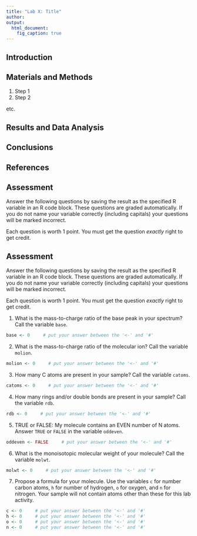 ```yaml
---
title: "Lab X: Title"
author: 
output:
  html_document:
    fig_caption: true
---
```


## Introduction

## Materials and Methods

1. Step 1
1. Step 2

etc.

## Results and Data Analysis

## Conclusions

## References

## Assessment

Answer the following questions by saving the result as the specified R variable in an R code block.  These questions are graded automatically.  If you do not name your variable correctly (including capitals) your questions will be marked incorrect.

Each question is worth 1 point.  You must get the question *exactly* right to get credit.

## Assessment

Answer the following questions by saving the result as the specified R variable in an R code block.  These questions are graded automatically.  If you do not name your variable correctly (including capitals) your questions will be marked incorrect.

Each question is worth 1 point.  You must get the question *exactly* right to get credit.

1. What is the mass-to-charge ratio of the base peak in your spectrum?  Call the variable `base`.

```r
base <- 0     # put your answer between the '<-' and '#'
```

2. What is the mass-to-charge ratio of the molecular ion?  Call the variable `molion`.

```r
molion <- 0     # put your answer between the '<-' and '#'
```

3. How many C atoms are present in your sample?  Call the variable `catoms`.

```r
catoms <- 0     # put your answer between the '<-' and '#'
```

4. How many rings and/or double bonds are present in your sample? Call the variable `rdb`.

```r
rdb <- 0     # put your answer between the '<-' and '#'
```

5. TRUE or FALSE: My molecule contains an EVEN number of N atoms.  Answer `TRUE` or `FALSE` in the variable `oddeven`.

```r
oddeven <- FALSE     # put your answer between the '<-' and '#'
```

6. What is the monoisotopic molecular weight of your molecule? Call the variable `molwt`.

```r
molwt <- 0     # put your answer between the '<-' and '#'
```

7. Propose a formula for your molecule.  Use the variables `c` for number carbon atoms, `h` for number of hydrogen, `o` for oxygen, and `n` for nitrogen.  Your sample will not contain atoms other than these for this lab activity.

```r
c <- 0     # put your answer between the '<-' and '#'
h <- 0     # put your answer between the '<-' and '#'
o <- 0     # put your answer between the '<-' and '#'
n <- 0     # put your answer between the '<-' and '#'
```
